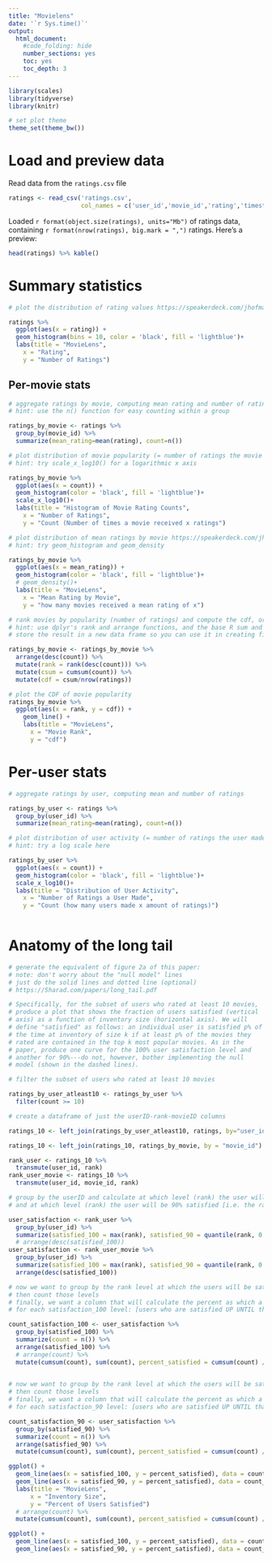 ```yaml
---
title: "Movielens"
date: '`r Sys.time()`'
output:
  html_document:
    #code_folding: hide
    number_sections: yes
    toc: yes
    toc_depth: 3
---
```


```r
library(scales)
library(tidyverse)
library(knitr)

# set plot theme
theme_set(theme_bw())
```

# Load and preview data

Read data from the `ratings.csv` file
```r
ratings <- read_csv('ratings.csv',
                    col_names = c('user_id','movie_id','rating','timestamp'))
```

Loaded `r format(object.size(ratings), units="Mb")` of ratings data, containing `r format(nrow(ratings), big.mark = ",")` ratings. Here's a preview:
```r
head(ratings) %>% kable()
```

# Summary statistics

```r
# plot the distribution of rating values https://speakerdeck.com/jhofman/modeling-social-data-lecture-2-introduction-to-counting?slide=26

ratings %>%
  ggplot(aes(x = rating)) +
  geom_histogram(bins = 10, color = 'black', fill = 'lightblue')+
  labs(title = "MovieLens",
    x = "Rating",
    y = "Number of Ratings")
```

## Per-movie stats

```r
# aggregate ratings by movie, computing mean rating and number of ratings
# hint: use the n() function for easy counting within a group

ratings_by_movie <- ratings %>%
  group_by(movie_id) %>%
  summarize(mean_rating=mean(rating), count=n())

```

```r
# plot distribution of movie popularity (= number of ratings the movie received)
# hint: try scale_x_log10() for a logarithmic x axis

ratings_by_movie %>%
  ggplot(aes(x = count)) +
  geom_histogram(color = 'black', fill = 'lightblue')+
  scale_x_log10()+
  labs(title = "Histogram of Movie Rating Counts",
    x = "Number of Ratings",
    y = "Count (Number of times a movie received x ratings")
```

```r
# plot distribution of mean ratings by movie https://speakerdeck.com/jhofman/modeling-social-data-lecture-2-introduction-to-counting?slide=28
# hint: try geom_histogram and geom_density

ratings_by_movie %>%
  ggplot(aes(x = mean_rating)) +
  geom_histogram(color = 'black', fill = 'lightblue')+
  # geom_density()+
  labs(title = "MovieLens",
    x = "Mean Rating by Movie",
    y = "how many movies received a mean rating of x")

```

```r
# rank movies by popularity (number of ratings) and compute the cdf, or fraction of all views covered by the top-k movies https://speakerdeck.com/jhofman/modeling-social-data-lecture-2-introduction-to-counting?slide=30
# hint: use dplyr's rank and arrange functions, and the base R sum and cumsum functions
# store the result in a new data frame so you can use it in creating figure 2 from the paper below

ratings_by_movie <- ratings_by_movie %>%
  arrange(desc(count)) %>%
  mutate(rank = rank(desc(count))) %>%
  mutate(csum = cumsum(count)) %>%
  mutate(cdf = csum/nrow(ratings))

# plot the CDF of movie popularity
ratings_by_movie %>%
  ggplot(aes(x = rank, y = cdf)) +
    geom_line() +
    labs(title = "MovieLens",
      x = "Movie Rank",
      y = "cdf")

```


# Per-user stats

```r
# aggregate ratings by user, computing mean and number of ratings

ratings_by_user <- ratings %>%
  group_by(user_id) %>%
  summarize(mean_rating=mean(rating), count=n())

```

```r
# plot distribution of user activity (= number of ratings the user made)
# hint: try a log scale here

ratings_by_user %>%
  ggplot(aes(x = count)) +
  geom_histogram(color = 'black', fill = 'lightblue')+
  scale_x_log10()+
  labs(title = "Distribution of User Activity",
    x = "Number of Ratings a User Made",
    y = "Count (how many users made x amount of ratings)")
  

```

# Anatomy of the long tail

```r
# generate the equivalent of figure 2a of this paper:
# note: don't worry about the "null model" lines
# just do the solid lines and dotted line (optional)
# https://5harad.com/papers/long_tail.pdf

# Specifically, for the subset of users who rated at least 10 movies,
# produce a plot that shows the fraction of users satisfied (vertical
# axis) as a function of inventory size (horizontal axis). We will
# define "satisfied" as follows: an individual user is satisfied p% of
# the time at inventory of size k if at least p% of the movies they
# rated are contained in the top k most popular movies. As in the
# paper, produce one curve for the 100% user satisfaction level and
# another for 90%---do not, however, bother implementing the null
# model (shown in the dashed lines).

# filter the subset of users who rated at least 10 movies

ratings_by_user_atleast10 <- ratings_by_user %>%
  filter(count >= 10)

# create a dataframe of just the userID-rank-movieID columns

ratings_10 <- left_join(ratings_by_user_atleast10, ratings, by="user_id")

ratings_10 <- left_join(ratings_10, ratings_by_movie, by = "movie_id")

rank_user <- ratings_10 %>%
  transmute(user_id, rank)
rank_user_movie <- ratings_10 %>%
  transmute(user_id, movie_id, rank)

# group by the userID and calculate at which level (rank) the user will be 100% satisfied [i.e. the highest rank, meaning the lowest popularity level] 
# and at which level (rank) the user will be 90% satisfied [i.e. the rank that is at the 90th percentile of the users movie ranks]

user_satisfaction <- rank_user %>%
  group_by(user_id) %>%
  summarize(satisfied_100 = max(rank), satisfied_90 = quantile(rank, 0.9))
  # arrange(desc(satisfied_100))
user_satisfaction <- rank_user_movie %>%
  group_by(user_id) %>%
  summarize(satisfied_100 = max(rank), satisfied_90 = quantile(rank, 0.9)) %>%
  arrange(desc(satisfied_100))

# now we want to group by the rank level at which the users will be satisfied 100%
# then count those levels
# finally, we want a column that will calculate the percent as which a user is satisfied 100% -->
# for each satisfaction_100 level: [users who are satisfied UP UNTIL that sat_100 amount (cumsum)] / [total amount of users(sum)]

count_satisfaction_100 <- user_satisfaction %>%
  group_by(satisfied_100) %>%
  summarize(count = n()) %>%
  arrange(satisfied_100) %>%
  # arrange(count) %>%
  mutate(cumsum(count), sum(count), percent_satisfied = cumsum(count) / sum(count))
  

# now we want to group by the rank level at which the users will be satisfied 90%
# then count those levels
# finally, we want a column that will calculate the percent as which a user is satisfied 90% -->
# for each satisfaction_90 level: [users who are satisfied UP UNTIL that sat_90 amount (cumsum)] / [total amount of users (sum)]

count_satisfaction_90 <- user_satisfaction %>%
  group_by(satisfied_90) %>%
  summarize(count = n()) %>%
  arrange(satisfied_90) %>%
  mutate(cumsum(count), sum(count), percent_satisfied = cumsum(count) / sum(count))

ggplot() +
  geom_line(aes(x = satisfied_100, y = percent_satisfied), data = count_satisfaction_100, color = "lightblue") +
  geom_line(aes(x = satisfied_90, y = percent_satisfied), data = count_satisfaction_90, color = "red") +
  labs(title = "MovieLens",
      x = "Inventory Size",
      y = "Percent of Users Satisfied")
  # arrange(count) %>%
  mutate(cumsum(count), sum(count), percent_satisfied = cumsum(count) / sum(count))

ggplot() +
  geom_line(aes(x = satisfied_100, y = percent_satisfied), data = count_satisfaction_100) +
  geom_line(aes(x = satisfied_90, y = percent_satisfied), data = count_satisfaction_90)

```
